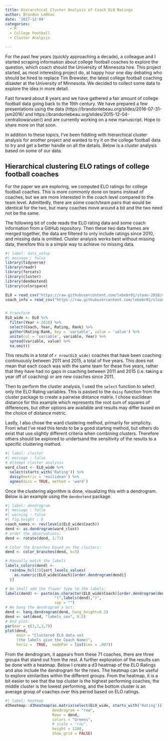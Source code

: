 ```yaml
---
title: Hierarchical Cluster Analysis of Coach ELO Ratings
author: Brandon LeBeau
date: '2017-12-04'
categories:
  - R
  - College Football
  - Cluster Analysis

---
```



For the past few years (quickly approaching a decade), a colleague and I started scraping information about college football coaches to explore the question, which coach should the University of Minnesota hire. This project started, as most interesting project do, at happy hour one day debating who should be hired to replace Tim Brewster, the latest college football coaching disaster at the University of Minnesota. We decided to collect some data to explore the idea in more detail.

Fast forward about 8 years and we have gathered a fair amount of college football data going back to the 19th century. We have prepared a few presentations using the data (https://brandonlebeau.org/slides/2016-07-31-jsm2016/ and https://brandonlebeau.org/slides/2015-12-04-centraliowaruser/) and are currently working on a new manuscript. Hope to share more on that soon. 

In addition to these topics, I've been fiddling with hierarchical cluster analysis for another project and wanted to try it on the college football data to try and get a better handle on all the details. Below is a cluster analysis based on some of our data.

## Hierarchical clustering ELO ratings of college football coaches
For the paper we are exploring, we computed ELO ratings for college football coaches. This is more commonly done on teams instead of coaches, but we are more interested in the coach level compared to the team level. Admittedly, there are some coach/team pairs that would be identical for the two, but many coaches move around a bit and the two need not be the same.

The following bit of code reads the ELO rating data and some coach information from a GitHub repository. Then these two data frames are merged together, the data are filtered to only include ratings since 2010, and missing data is omitted. Cluster analysis works best without missing data, therefore this is a simple way to achieve no missing data. 

```r
#| label: data_setup
#| message : false
library(tidyverse)
library(readr)
library(forcats)
library(cluster)
library(dendextend)
library(colorspace)

ELO = read_csv("https://raw.githubusercontent.com/lebebr01/sloan-2018/master/data/elo-ratings-2017-09-18.csv")
coach_info = read_csv("https://raw.githubusercontent.com/lebebr01/sloan-2018/master/data/coaches_to2015.csv")


# transform
ELO_wide <- ELO %>%
  filter(Year > 2010) %>%
  select(Coach, Year, Rating, Rank) %>%
  gather(Rating:Rank, key = 'variable', value = 'value') %>%
  unite(col = 'variable', variable, Year) %>%
  spread(variable, value) %>%
  na.omit()
```

This results in a total of `r nrow(ELO_wide)` coaches that have been coaching continuously between 2011 and 2015, a total of five years. This does not mean that each coach was with the same team for these five years, rather that they have had no gaps in coaching between 2011 and 2015 (i.e. taking a year off of coaching) or are new coaches since 2011. 

Then to perform the cluster analysis, I used the `select` function to select only the ELO Rating variables. This is passed to the `daisy` function from the cluster package to create a pairwise distance matrix. I chose euclidean distance for this example which represents the root sum of squares of differences, but other options are available and results may differ based on the choice of distance metric. 

Lastly, I also chose the ward clustering method, primarily for simplicity. From what I've read this tends to be a good starting method, but others do exist that use slightly different criteria when combining clusters. Therefore others should be explored to undertsand the sensitivity of the results to a specific clustering method.

```r
#| label: cluster
#| message : false
# Attempt cluster analysis
ward_clust <- ELO_wide %>%
  select(starts_with('Rating')) %>%
  daisy(metric = 'euclidean') %>%
  agnes(diss = TRUE, method = 'ward')
```

Once the clustering algorithm is done, visualizing this with a dendrogram. Below is an example using the `dendextend` package.

```r
#| label: dendrogram
#| message : false
#| warning : false
#| fig.height : 8
coach_names <- rev(levels(ELO_wide$Coach))
dend <- as.dendrogram(ward_clust)
# order the observations:
dend <- rotate(dend, 1:71)

# Color the branches based on the clusters:
dend <- color_branches(dend, k=3)

# Manually match the labels
labels_colors(dend) <-
  rainbow_hcl(3)[sort_levels_values(
    as.numeric(ELO_wide$Coach)[order.dendrogram(dend)]
  )]

# We shall add the flower type to the labels:
labels(dend) <- paste(as.character(ELO_wide$Coach)[order.dendrogram(dend)],
                      "(",labels(dend),")", 
                      sep = "")
# We hang the dendrogram a bit:
dend <- hang.dendrogram(dend, hang_height=0.2)
dend <- set(dend, "labels_cex", 0.5)
# And plot:
par(mar = c(3,3,3,7))
plot(dend, 
     main = "Clustered ELO data set
     (the labels give the Coach Name)", 
     horiz =  TRUE,  nodePar = list(cex = .007))
```

From the dendrogram, it appears from these 71 coaches, there are three groups that stand out from the rest. A further exploration of the results can be done with a heatmap. Below I create a d3 heatmap of the ELO Ratings and also include the dendrogram for the rows. The heatmap can be useful to explore similarities within the different groups. From the heatmap, it is a bit easier to see that the top cluster is the highest performing coaches, the middle cluster is the lowest performing, and the bottom cluster is an average group of coaches over this period based on ELO ratings.

```r
#| label: heatmap
d3heatmap::d3heatmap(as.matrix(select(ELO_wide, starts_with('Rating'))),
                     dendrogram = "row",
                     Rowv = dend,
                     colors = "Greens",
                     # scale = "row",
                     height = 1200,
                     show_grid = FALSE)

```


